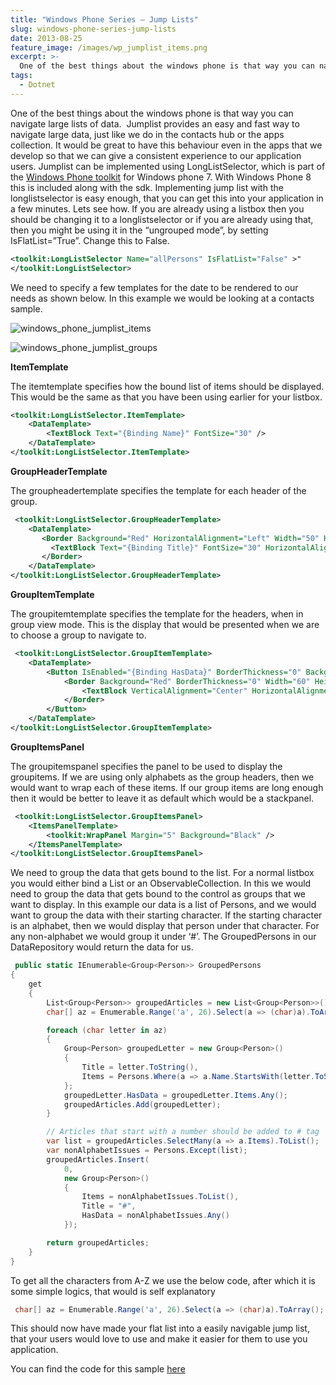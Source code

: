 ```yaml
---
title: "Windows Phone Series – Jump Lists"
slug: windows-phone-series-jump-lists
date: 2013-08-25
feature_image: /images/wp_jumplist_items.png
excerpt: >-
  One of the best things about the windows phone is that way you can navigate large lists of data.  Jumplist provides an easy and fast way to navigate large data,...
tags:
  - Dotnet
---
```

One of the best things about the windows phone is that way you can navigate large lists of data.  Jumplist provides an easy and fast way to navigate large data, just like we do in the contacts hub or the apps collection. It would be great to have this behaviour even in the apps that we develop so that we can give a consistent experience to our application users. Jumplist can be implemented using LongListSelector, which is part of the [Windows Phone toolkit](http://phone.codeplex.com/) for Windows phone 7. With Windows Phone 8 this is included along with the sdk. Implementing jump list with the longlistselector is easy enough, that you can get this into your application in a few minutes. Lets see how. If you are already using a listbox then you should be changing it to a longlistselector or if you are already using that, then you might be using it in the “ungrouped mode”, by setting IsFlatList=”True”. Change this to False.

```xml
<toolkit:LongListSelector Name="allPersons" IsFlatList="False" >"
</toolkit:LongListSelector>

```

We need to specify a few templates for the date to be rendered to our needs as shown below. In this example we would be looking at a contacts sample.

![windows_phone_jumplist_items](/images/wp_jumplist_items.png)

![windows_phone_jumplist_groups](/images/wp_jumplist_groups.png)

**ItemTemplate**

The itemtemplate specifies how the bound list of items should be displayed. This would be the same as that you have been using earlier for your listbox.

```xml
<toolkit:LongListSelector.ItemTemplate>
    <DataTemplate>
        <TextBlock Text="{Binding Name}" FontSize="30" />
    </DataTemplate>
</toolkit:LongListSelector.ItemTemplate>

```

**GroupHeaderTemplate**

The groupheadertemplate specifies the template for each header of the group.

```xml
 <toolkit:LongListSelector.GroupHeaderTemplate>
    <DataTemplate>
       <Border Background="Red" HorizontalAlignment="Left" Width="50" Height="50">
         <TextBlock Text="{Binding Title}" FontSize="30" HorizontalAlignment="Center"/>
       </Border>
    </DataTemplate>
</toolkit:LongListSelector.GroupHeaderTemplate>

```

**GroupItemTemplate**

The groupitemtemplate specifies the template for the headers, when in group view mode. This is the display that would be presented when we are to choose a group to navigate to.

```xml
 <toolkit:LongListSelector.GroupItemTemplate>
    <DataTemplate>
        <Button IsEnabled="{Binding HasData}" BorderThickness="0" Background="Transparent">
            <Border Background="Red" BorderThickness="0" Width="60" Height="60">
                <TextBlock VerticalAlignment="Center" HorizontalAlignment="Center" FontSize="38" Margin="4" Text="{Binding Title}" />
            </Border>
        </Button>
    </DataTemplate>
</toolkit:LongListSelector.GroupItemTemplate>

```

**GroupItemsPanel**

The groupitemspanel specifies the panel to be used to display the groupitems. If we are using only alphabets as the group headers, then we would want to wrap each of these items. If our group items are long enough then it would be better to leave it as default which would be a stackpanel.

```xml
 <toolkit:LongListSelector.GroupItemsPanel>
    <ItemsPanelTemplate>
        <toolkit:WrapPanel Margin="5" Background="Black" />
    </ItemsPanelTemplate>
</toolkit:LongListSelector.GroupItemsPanel>

```

We need to group the data that gets bound to the list. For a normal listbox you would either bind a List or an ObservableCollection. In this we would need to group the data that gets bound to the control as groups that we want to display. In this example our data is a list of Persons, and we would want to group the data with their starting character. If the starting character is an alphabet, then we would display that person under that character. For any non-alphabet we would group it under ‘#’. The GroupedPersons in our DataRepository would return the data for us.

```csharp
 public static IEnumerable<Group<Person>> GroupedPersons
{
    get
    {
        List<Group<Person>> groupedArticles = new List<Group<Person>>();
        char[] az = Enumerable.Range('a', 26).Select(a => (char)a).ToArray();

        foreach (char letter in az)
        {
            Group<Person> groupedLetter = new Group<Person>()
            {
                Title = letter.ToString(),
                Items = Persons.Where(a => a.Name.StartsWith(letter.ToString(), StringComparison.CurrentCultureIgnoreCase)).Where(a => a != null).ToList()
            };
            groupedLetter.HasData = groupedLetter.Items.Any();
            groupedArticles.Add(groupedLetter);
        }

        // Articles that start with a number should be added to # tag
        var list = groupedArticles.SelectMany(a => a.Items).ToList();
        var nonAlphabetIssues = Persons.Except(list);
        groupedArticles.Insert(
            0,
            new Group<Person>()
            {
                Items = nonAlphabetIssues.ToList(),
                Title = "#",
                HasData = nonAlphabetIssues.Any()
            });

        return groupedArticles;
    }
}

```

To get all the characters from A-Z we use the below code, after which it is some simple logics, that would is self explanatory

```csharp
 char[] az = Enumerable.Range('a', 26).Select(a => (char)a).ToArray();

```

This should now have made your flat list into a easily navigable jump list, that your users would love to use and make it easier for them to use you application.

You can find the code for this sample [here](https://github.com/rahulpnath/JumpList)